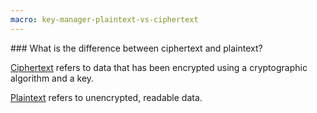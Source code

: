 ```yaml
---
macro: key-manager-plaintext-vs-ciphertext
---
```


<Message type="iam">
 ### What is the difference between ciphertext and plaintext?

 [Ciphertext](/key-manager/concepts/#ciphertext) refers to data that has been encrypted using a cryptographic algorithm and a key.

 [Plaintext](/key-manager/concepts/#plaintext) refers to unencrypted, readable data.
</Message>
